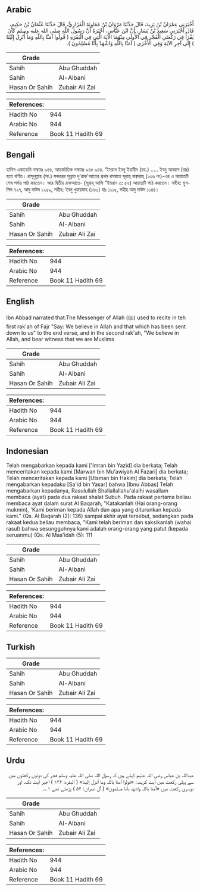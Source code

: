 ## Arabic


<div dir="rtl" lang="ar" style={{fontSize:'larger',backgroundColor:'#f8f9fa',padding:20}}>
أَخْبَرَنِي عِمْرَانُ بْنُ يَزِيدَ، قَالَ حَدَّثَنَا مَرْوَانُ بْنُ مُعَاوِيَةَ الْفَزَارِيُّ، قَالَ حَدَّثَنَا عُثْمَانُ بْنُ حَكِيمٍ، قَالَ أَخْبَرَنِي سَعِيدُ بْنُ يَسَارٍ، أَنَّ ابْنَ عَبَّاسٍ، أَخْبَرَهُ أَنَّ رَسُولَ اللَّهِ صلى الله عليه وسلم كَانَ يَقْرَأُ فِي رَكْعَتَىِ الْفَجْرِ فِي الأُولَى مِنْهُمَا الآيَةَ الَّتِي فِي الْبَقَرَةِ ‏(‏ قُولُوا آمَنَّا بِاللَّهِ وَمَا أُنْزِلَ إِلَيْنَا ‏)‏ إِلَى آخِرِ الآيَةِ وَفِي الأُخْرَى ‏(‏ آمَنَّا بِاللَّهِ وَاشْهَدْ بِأَنَّا مُسْلِمُونَ ‏).‏
</div>
<div style={{backgroundColor:'#f8f9fa',padding:20, marginBottom: 10}}><table> <thead> <tr> <th>Grade</th> <th></th> </tr> </thead> <tbody> <tr><td>Sahih</td><td>Abu Ghuddah</td></tr><tr><td>Sahih</td><td>Al-Albani</td></tr><tr><td>Hasan Or Sahih</td><td>Zubair Ali Zai</td></tr></tbody></table><table> <thead> <tr> <th>References:</th> <th></th> </tr> </thead> <tbody><tr><td>Hadith No</td><td>944</td></tr><tr><td>Arabic No</td><td>944</td></tr><tr><td>Reference</td><td>Book 11 Hadith 69</td></tr></tbody></table></div>

## Bengali


<div dir="ltr" lang="bn" style={{fontSize:'larger',backgroundColor:'#f8f9fa',padding:20}}>
হাদিস একাডেমি নাম্বারঃ ৯৪৪, আন্তর্জাতিক নাম্বারঃ ৯৪৫ ৯৪৪. ‘ইমরান ইবনু ইয়াযীদ (রহ.) ..... ইবনু আব্বাস (রাঃ) হতে বর্ণিত। রাসূলুল্লাহ (সা.) ফজরের সুন্নাত দু'রাক'আতের প্রথম রাআতে সূরাহ্ বাক্বারাহ্ (১৩৬ নং)-এর এ আয়াতটি শেষ পর্যন্ত পাঠ করতেন। আর দ্বিতীয় রাকআতে- (সূরাহ্ আলি “ইমরান ৩: ৫২) আয়াতটি পাঠ করতেন। সহীহ: মুসলিম ৭২৭, আবু দাউদ ১২৫৯, সহীহ: ইবনু খুযায়মাহ (১৬৩) হাঃ ১১১৫, সহীহ আবু দাউদ ১১৪৪।
</div>
<div style={{backgroundColor:'#f8f9fa',padding:20, marginBottom: 10}}><table> <thead> <tr> <th>Grade</th> <th></th> </tr> </thead> <tbody> <tr><td>Sahih</td><td>Abu Ghuddah</td></tr><tr><td>Sahih</td><td>Al-Albani</td></tr><tr><td>Hasan Or Sahih</td><td>Zubair Ali Zai</td></tr></tbody></table><table> <thead> <tr> <th>References:</th> <th></th> </tr> </thead> <tbody><tr><td>Hadith No</td><td>944</td></tr><tr><td>Arabic No</td><td>944</td></tr><tr><td>Reference</td><td>Book 11 Hadith 69</td></tr></tbody></table></div>

## English


<div dir="ltr" lang="en" style={{fontSize:'larger',backgroundColor:'#f8f9fa',padding:20}}>
Ibn Abbad narrated that:The Messenger of Allah (ﷺ) used to recite in teh first rak'ah of Fajr "Say: We believe in Allah and that which has been sent down to us" to the end verse, and in the second rak'ah, "We believe in Allah, and bear witness that we are Muslims
</div>
<div style={{backgroundColor:'#f8f9fa',padding:20, marginBottom: 10}}><table> <thead> <tr> <th>Grade</th> <th></th> </tr> </thead> <tbody> <tr><td>Sahih</td><td>Abu Ghuddah</td></tr><tr><td>Sahih</td><td>Al-Albani</td></tr><tr><td>Hasan Or Sahih</td><td>Zubair Ali Zai</td></tr></tbody></table><table> <thead> <tr> <th>References:</th> <th></th> </tr> </thead> <tbody><tr><td>Hadith No</td><td>944</td></tr><tr><td>Arabic No</td><td>944</td></tr><tr><td>Reference</td><td>Book 11 Hadith 69</td></tr></tbody></table></div>

## Indonesian


<div dir="ltr" lang="id" style={{fontSize:'larger',backgroundColor:'#f8f9fa',padding:20}}>
Telah mengabarkan kepada kami ['Imran bin Yazid] dia berkata; Telah menceritakan kepada kami [Marwan bin Mu'awiyah Al Fazari] dia berkata; Telah menceritakan kepada kami [Utsman bin Hakim] dia berkata; Telah mengabarkan kepadaku [Sa'id bin Yasar] bahwa [Ibnu Abbas] Telah mengabarkan kepadanya, Rasulullah Shallallallahu'alaihi wasallam membaca (ayat) pada dua rakaat shalat Subuh. Pada rakaat pertama beliau membaca ayat dalam surat Al Baqarah, "Katakanlah (Hai orang-orang mukmin), 'Kami beriman kepada Allah dan apa yang diturunkan kepada kami." (Qs. Al Baqarah (2): 136) sampai akhir ayat tersebut, sedangkan pada rakaat kedua beliau membaca, "Kami telah beriman dan saksikanlah (wahai rasul) bahwa sesungguhnya kami adalah orang-orang yang patut (kepada seruanmu) (Qs. Al Maa'idah (5): 111
</div>
<div style={{backgroundColor:'#f8f9fa',padding:20, marginBottom: 10}}><table> <thead> <tr> <th>Grade</th> <th></th> </tr> </thead> <tbody> <tr><td>Sahih</td><td>Abu Ghuddah</td></tr><tr><td>Sahih</td><td>Al-Albani</td></tr><tr><td>Hasan Or Sahih</td><td>Zubair Ali Zai</td></tr></tbody></table><table> <thead> <tr> <th>References:</th> <th></th> </tr> </thead> <tbody><tr><td>Hadith No</td><td>944</td></tr><tr><td>Arabic No</td><td>944</td></tr><tr><td>Reference</td><td>Book 11 Hadith 69</td></tr></tbody></table></div>

## Turkish


<div dir="ltr" lang="tr" style={{fontSize:'larger',backgroundColor:'#f8f9fa',padding:20}}>

</div>
<div style={{backgroundColor:'#f8f9fa',padding:20, marginBottom: 10}}><table> <thead> <tr> <th>Grade</th> <th></th> </tr> </thead> <tbody> <tr><td>Sahih</td><td>Abu Ghuddah</td></tr><tr><td>Sahih</td><td>Al-Albani</td></tr><tr><td>Hasan Or Sahih</td><td>Zubair Ali Zai</td></tr></tbody></table><table> <thead> <tr> <th>References:</th> <th></th> </tr> </thead> <tbody><tr><td>Hadith No</td><td>944</td></tr><tr><td>Arabic No</td><td>944</td></tr><tr><td>Reference</td><td>Book 11 Hadith 69</td></tr></tbody></table></div>

## Urdu


<div dir="rtl" lang="ur" style={{fontSize:'larger',backgroundColor:'#f8f9fa',padding:20}}>
عبداللہ بن عباس رضی اللہ عنہم کہتے ہیں کہ رسول اللہ صلی اللہ علیہ وسلم فجر کی دونوں رکعتوں میں سے پہلی رکعت میں آیت کریمہ: «قولوا آمنا باللہ وما أنزل إلينا» ( البقرہ: ۱۳۶ ) اخیر آیت تک، اور دوسری رکعت میں «آمنا باللہ واشهد بأنا مسلمون» ( آل عمران: ۵۲ ) پڑھتے تھے ۱؎۔
</div>
<div style={{backgroundColor:'#f8f9fa',padding:20, marginBottom: 10}}><table> <thead> <tr> <th>Grade</th> <th></th> </tr> </thead> <tbody> <tr><td>Sahih</td><td>Abu Ghuddah</td></tr><tr><td>Sahih</td><td>Al-Albani</td></tr><tr><td>Hasan Or Sahih</td><td>Zubair Ali Zai</td></tr></tbody></table><table> <thead> <tr> <th>References:</th> <th></th> </tr> </thead> <tbody><tr><td>Hadith No</td><td>944</td></tr><tr><td>Arabic No</td><td>944</td></tr><tr><td>Reference</td><td>Book 11 Hadith 69</td></tr></tbody></table></div>